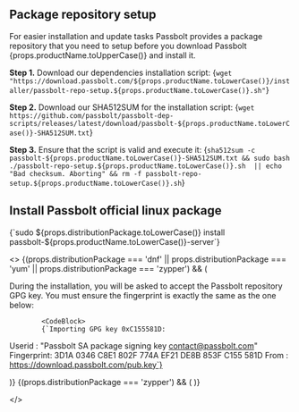 
## Package repository setup

<p>For easier installation and update tasks Passbolt provides a package repository that you need to setup
    before you download Passbolt {props.productName.toUpperCase()} and install it.</p>

**Step 1.** Download our dependencies installation script:
<CodeBlock>
    {`wget "https://download.passbolt.com/${props.productName.toLowerCase()}/installer/passbolt-repo-setup.${props.productName.toLowerCase()}.sh"`}
</CodeBlock>

**Step 2.** Download our SHA512SUM for the installation script:
<CodeBlock>
    {`wget https://github.com/passbolt/passbolt-dep-scripts/releases/latest/download/passbolt-${props.productName.toLowerCase()}-SHA512SUM.txt`}
</CodeBlock>

**Step 3.** Ensure that the script is valid and execute it:
<CodeBlock>
    {`sha512sum -c passbolt-${props.productName.toLowerCase()}-SHA512SUM.txt && sudo bash ./passbolt-repo-setup.${props.productName.toLowerCase()}.sh  || echo "Bad checksum. Aborting" && rm -f passbolt-repo-setup.${props.productName.toLowerCase()}.sh`}
</CodeBlock>

## Install Passbolt official linux package
<CodeBlock>
    {`sudo ${props.distributionPackage.toLowerCase()} install passbolt-${props.productName.toLowerCase()}-server`}
</CodeBlock>

<>
    {(props.distributionPackage === 'dnf' || props.distributionPackage === 'yum' || props.distributionPackage === 'zypper') && (
        <div>
            During the installation, you will be asked to accept the Passbolt repository GPG key. You must ensure the fingerprint is exactly the same as the one below:

            <CodeBlock>
            {`Importing GPG key 0xC155581D:
Userid     : "Passbolt SA package signing key contact@passbolt.com"
Fingerprint: 3D1A 0346 C8E1 802F 774A EF21 DE8B 853F C155 581D
From       : https://download.passbolt.com/pub.key`}
            </CodeBlock>
        </div>
    )}
    {(props.distributionPackage === 'zypper') && (
        <OpenSUSEGPGKey />
    )}

</>

